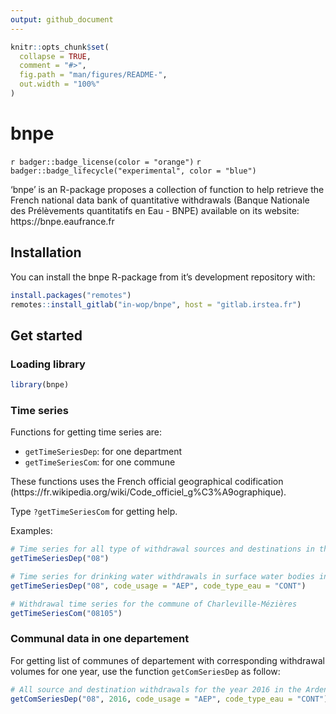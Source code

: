 ```yaml
---
output: github_document
---
```


<!-- README.md is generated from README.Rmd. Please edit that file -->

```r
knitr::opts_chunk$set(
  collapse = TRUE,
  comment = "#>",
  fig.path = "man/figures/README-",
  out.width = "100%"
)
```

# bnpe

<!-- badges: start -->
`r badger::badge_license(color = "orange")`
`r badger::badge_lifecycle("experimental", color = "blue")`
<!-- badges: end -->

'bnpe' is an R-package proposes a collection of function to help retrieve the French national data bank of quantitative withdrawals (Banque Nationale des Prélèvements quantitatifs en Eau - BNPE) available on its website: https://bnpe.eaufrance.fr

## Installation

You can install the bnpe R-package from it's development repository with:

``` r
install.packages("remotes")
remotes::install_gitlab("in-wop/bnpe", host = "gitlab.irstea.fr")
```

## Get started

### Loading library

```r
library(bnpe)
```

### Time series

Functions for getting time series are: 

- `getTimeSeriesDep`: for one department
- `getTimeSeriesCom`: for one commune

These functions uses the French official geographical codification (https://fr.wikipedia.org/wiki/Code_officiel_g%C3%A9ographique).

Type `?getTimeSeriesCom` for getting help.

Examples:

```r
# Time series for all type of withdrawal sources and destinations in the Ardennes departement
getTimeSeriesDep("08")

# Time series for drinking water withdrawals in surface water bodies in the Ardennes department
getTimeSeriesDep("08", code_usage = "AEP", code_type_eau = "CONT")

# Withdrawal time series for the commune of Charleville-Mézières
getTimeSeriesCom("08105")
```

###  Communal data in one departement

For getting list of communes of departement with corresponding withdrawal volumes for one year, use the function `getComSeriesDep` as follow:

```r
# All source and destination withdrawals for the year 2016 in the Ardennes departement
getComSeriesDep("08", 2016, code_usage = "AEP", code_type_eau = "CONT")
```

